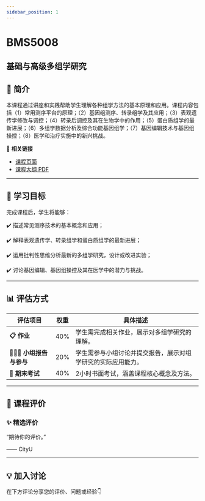 ```yaml
---
sidebar_position: 1
---
```


# BMS5008
## 基础与高级多组学研究

## **📘 简介**
本课程通过讲座和实践帮助学生理解各种组学方法的基本原理和应用。课程内容包括（1）常用测序平台的原理；（2）基因组测序、转录组学及其应用；（3）表观遗传学修改与调控；（4）转录后调控及其在生物学中的作用；（5）蛋白质组学的最新进展；（6）多组学数据分析及综合功能基因组学；（7）基因编辑技术与基因组操控；（8）医学和治疗实施中的新兴挑战。

🔗 **相关链接**
- [课程页面](https://www.cityu.edu.hk/catalogue/pg/202425/course/BMS5008.htm)
- [课程大纲 PDF](https://www.cityu.edu.hk/catalogue/pg/202425/course/BMS5008.pdf)

---

## **🎯 学习目标**

完成课程后，学生将能够：


✔️ 描述常见测序技术的基本概念和应用；

✔️ 解释表观遗传学、转录组学和蛋白质组学的最新进展；

✔️ 运用批判性思维分析最新的多组学研究，设计或改进实验；

✔️ 讨论基因编辑、基因组操控及其在医学中的潜力与挑战。

---

## **📊 评估方式**

| **评估项目**          | **权重** | **具体描述**                                                                                     |
|----------------------|---------|-----------------------------------------------------------------------------------------------|
| **📋 作业**           | 40%     | 学生需完成相关作业，展示对多组学研究的理解。                                                      |
| **🧑‍🤝‍🧑 小组报告与参与** | 20%     | 学生需参与小组讨论并提交报告，展示对组学研究的实际应用能力。                                        |
| **📄 期末考试**        | 40%     | 2小时书面考试，涵盖课程核心概念及方法。                                                           |

---

## **💬 课程评价**

### ✨ **精选评价**
<div className={commentStyles.commentBox}>
    <p className={commentStyles.commentText}>
        “期待你的评价。”
    </p>
    <p className={commentStyles.commentAuthor}>—— CityU</p>
</div>

---

## **💡 加入讨论**

在下方评论分享您的评价、问题或经验👇
<Utterances />